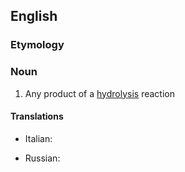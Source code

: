 ==English==

===Etymology===
{{suffix|en|hydrolyse|ate}}

===Noun===
{{en-noun}}

# {{lb|en|chemistry}} Any product of a [[hydrolysis]] reaction

====Translations====
{{trans-top|any product of a hydrolysis reaction}}
* Italian: {{t+|it|idrolizzato|m}}
{{trans-mid}}
* Russian: {{t+|ru|гидролизат|m|sc=Cyrl}}
{{trans-bottom}}